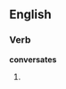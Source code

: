 
==English==

===Verb===
'''conversates'''

# {{third-person singular of|[[conversate]]}}
{{anagrams:en/aceenorsstv}}